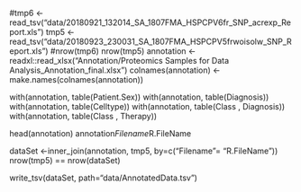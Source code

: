 #tmp6 <-read_tsv("data/20180921_132014_SA_1807FMA_HSPCPV6fr_SNP_acrexp_Report.xls")
tmp5 <-read_tsv("data/20180923_230031_SA_1807FMA_HSPCPV5frwoisolw_SNP_Report.xls")
#nrow(tmp6)
nrow(tmp5)
annotation <- readxl::read_xlsx("Annotation/Proteomics Samples for Data Analysis_Annotation_final.xlsx")
colnames(annotation) <- make.names(colnames(annotation))

with(annotation, table(Patient.Sex))
with(annotation, table(Diagnosis))
with(annotation, table(Celltype))
with(annotation, table(Class , Diagnosis))
with(annotation, table(Class , Therapy))

head(annotation)
annotation$Filename %in% tmp5$R.FileName

dataSet <-inner_join(annotation, tmp5, by=c("Filename"= "R.FileName"))
nrow(tmp5) == nrow(dataSet)

write_tsv(dataSet, path="data/AnnotatedData.tsv")




